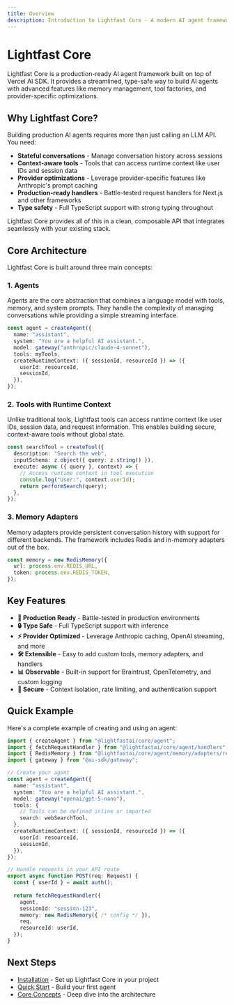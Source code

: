 ```yaml
---
title: Overview
description: Introduction to Lightfast Core - A modern AI agent framework
---
```


# Lightfast Core

Lightfast Core is a production-ready AI agent framework built on top of Vercel AI SDK. It provides a streamlined, type-safe way to build AI agents with advanced features like memory management, tool factories, and provider-specific optimizations.

## Why Lightfast Core?

Building production AI agents requires more than just calling an LLM API. You need:

- **Stateful conversations** - Manage conversation history across sessions
- **Context-aware tools** - Tools that can access runtime context like user IDs and session data
- **Provider optimizations** - Leverage provider-specific features like Anthropic's prompt caching
- **Production-ready handlers** - Battle-tested request handlers for Next.js and other frameworks
- **Type safety** - Full TypeScript support with strong typing throughout

Lightfast Core provides all of this in a clean, composable API that integrates seamlessly with your existing stack.

## Core Architecture

Lightfast Core is built around three main concepts:

### 1. Agents
Agents are the core abstraction that combines a language model with tools, memory, and system prompts. They handle the complexity of managing conversations while providing a simple streaming interface.

```typescript
const agent = createAgent({
  name: "assistant",
  system: "You are a helpful AI assistant.",
  model: gateway("anthropic/claude-4-sonnet"),
  tools: myTools,
  createRuntimeContext: ({ sessionId, resourceId }) => ({
    userId: resourceId,
    sessionId,
  }),
});
```

### 2. Tools with Runtime Context
Unlike traditional tools, Lightfast tools can access runtime context like user IDs, session data, and request information. This enables building secure, context-aware tools without global state.

```typescript
const searchTool = createTool({
  description: "Search the web",
  inputSchema: z.object({ query: z.string() }),
  execute: async ({ query }, context) => {
    // Access runtime context in tool execution
    console.log("User:", context.userId);
    return performSearch(query);
  },
});
```

### 3. Memory Adapters
Memory adapters provide persistent conversation history with support for different backends. The framework includes Redis and in-memory adapters out of the box.

```typescript
const memory = new RedisMemory({
  url: process.env.REDIS_URL,
  token: process.env.REDIS_TOKEN,
});
```

## Key Features

- **🚀 Production Ready** - Battle-tested in production environments
- **🔒 Type Safe** - Full TypeScript support with inference
- **⚡ Provider Optimized** - Leverage Anthropic caching, OpenAI streaming, and more
- **🛠 Extensible** - Easy to add custom tools, memory adapters, and handlers
- **📊 Observable** - Built-in support for Braintrust, OpenTelemetry, and custom logging
- **🔐 Secure** - Context isolation, rate limiting, and authentication support

## Quick Example

Here's a complete example of creating and using an agent:

```typescript
import { createAgent } from "@lightfastai/core/agent";
import { fetchRequestHandler } from "@lightfastai/core/agent/handlers";
import { RedisMemory } from "@lightfastai/core/agent/memory/adapters/redis";
import { gateway } from "@ai-sdk/gateway";

// Create your agent
const agent = createAgent({
  name: "assistant",
  system: "You are a helpful AI assistant.",
  model: gateway("openai/gpt-5-nano"),
  tools: {
    // Tools can be defined inline or imported
    search: webSearchTool,
  },
  createRuntimeContext: ({ sessionId, resourceId }) => ({
    userId: resourceId,
    sessionId,
  }),
});

// Handle requests in your API route
export async function POST(req: Request) {
  const { userId } = await auth();
  
  return fetchRequestHandler({
    agent,
    sessionId: "session-123",
    memory: new RedisMemory({ /* config */ }),
    req,
    resourceId: userId,
  });
}
```

## Next Steps

- [Installation](/get-started/installation) - Set up Lightfast Core in your project
- [Quick Start](/get-started/quick-start) - Build your first agent
- [Core Concepts](/core-concepts/agents) - Deep dive into the architecture
